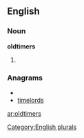 ==English==

===Noun===
'''oldtimers'''

# {{plural of|[[oldtimer]]}}

===Anagrams===
* {{alphagram|deilmorst}}
* [[timelords#English|timelords]]

[[Category:English plurals]]

[[ar:oldtimers]]